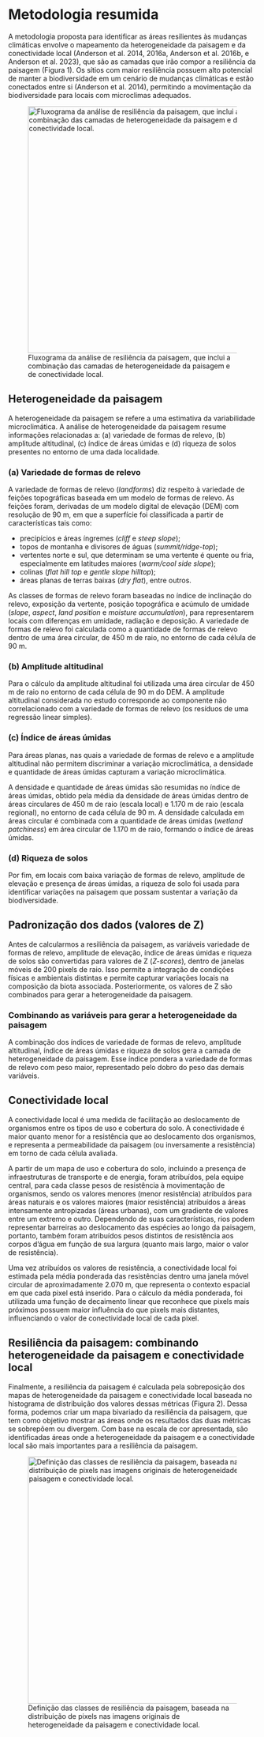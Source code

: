 # Metodologia resumida

A metodologia proposta para identificar as áreas resilientes às mudanças climáticas envolve o mapeamento da heterogeneidade da paisagem e da conectividade local (Anderson et al. 2014, 2016a, Anderson et al. 2016b, e Anderson et al. 2023), que são as camadas que irão compor a resiliência da paisagem (Figura 1). Os sítios com maior resiliência possuem alto potencial de manter a biodiversidade em um cenário de mudanças climáticas e estão conectados entre si (Anderson et al. 2014), permitindo a movimentação da biodiversidade para locais com microclimas adequados.

<!-- VERSÃO ANTIGA - @Lucas, mantive em função das referências
A metodologia proposta para identificar os sítios resilientes às mudanças climáticas [@anderson_estimating_2014; @anderson_resilient_2016; @anderson_resilient_2016-1; e @anderson_resilient_2023] envolve o mapeamento da **heterogeneidade da paisagem** e da **conectividade local**, que são as camadas que irão compoar a **resiliência da paisagem** (@fluxograma). Os sítios com maior resiliência, possuem alto potencial de abrigar a biodiversidade em um cenário de mudanças climáticas e estão conectados entre si [@anderson_estimating_2014], permitindo a movimentação da biodiversidade entre diferentes microclimas nesses locais.
-->

![Fluxograma da análise de resiliência da paisagem, que inclui a combinação das camadas de heterogeneidade da paisagem e de conectividade local.](figs/Diagrama_metodologia.png){#fluxograma width="500" fig-align="center"}


## Heterogeneidade da paisagem {#diversidade-da-paisagem}

A heterogeneidade da paisagem se refere a uma estimativa da variabilidade microclimática. A análise de heterogeneidade da paisagem resume informações relacionadas a: (a) variedade de formas de relevo, (b) amplitude altitudinal, (c) índice de áreas úmidas e (d) riqueza de solos presentes no entorno de uma dada localidade.


### (a) Variedade de formas de relevo

A variedade de formas de relevo (*landforms*) diz respeito à variedade de feições topográficas baseada em um modelo de formas de relevo. As feições foram, derivadas de um modelo digital de elevação (DEM) com resolução de 90 m, em que  a superfície foi classificada  a partir de características  tais como:

-   precipícios e áreas íngremes (*cliff* e *steep slope*);
-   topos de montanha e divisores de águas (*summit/ridge-top*);
-   vertentes norte e sul, que determinam se uma vertente é quente ou fria, especialmente em latitudes maiores (*warm/cool side slope*);
-   colinas (*flat hill top* e *gentle slope hilltop*);
-   áreas planas de terras baixas (*dry flat*), entre outros.

As classes de formas de relevo foram baseadas no índice de inclinação do relevo, exposição da vertente, posição topográfica e acúmulo de umidade (*slope*, *aspect*, *land position* e *moisture accumulation*), para representarem locais com diferenças em umidade, radiação e deposição. A variedade de formas de relevo foi calculada como a quantidade de formas de relevo dentro de uma área circular, de 450 m de raio, no entorno de cada célula de 90 m.


### (b) Amplitude altitudinal

Para o cálculo da amplitude altitudinal foi utilizada uma área circular de 450 m de raio no entorno de cada célula de 90 m do DEM. A amplitude altitudinal considerada no estudo corresponde ao componente não correlacionado com a variedade de formas de relevo (os resíduos de uma regressão linear simples).


### (c) Índice de áreas úmidas

Para áreas planas, nas quais a variedade de formas de relevo e a amplitude altitudinal não permitem discriminar a variação microclimática, a densidade e quantidade de áreas úmidas capturam a variação microclimática.

A densidade e quantidade de áreas úmidas são resumidas no índice de áreas úmidas, obtido pela média da densidade de áreas úmidas dentro de áreas circulares de 450 m de raio (escala local) e 1.170 m de raio (escala regional), no entorno de cada célula de 90 m. A densidade calculada em áreas circular é combinada com a quantidade de áreas úmidas (*wetland patchiness*) em área circular de 1.170 m de raio, formando o índice de áreas úmidas.


### (d) Riqueza de solos

Por fim, em locais com baixa variação de formas de relevo, amplitude de elevação e presença de áreas úmidas, a riqueza de solo foi usada para identificar variações na paisagem que possam sustentar a variação da biodiversidade.


## Padronização dos dados (valores de Z)

Antes de calcularmos a resiliência da paisagem, as variáveis variedade de formas de relevo, amplitude de elevação, índice de áreas úmidas e riqueza de solos são convertidas para valores de Z (*Z-scores*), dentro de janelas móveis de 200 pixels de raio. Isso permite a integração de condições físicas e ambientais distintas e permite capturar variações locais na composição da biota associada. Posteriormente, os valores de Z são combinados para gerar a heterogeneidade da paisagem.


### Combinando as variáveis para gerar a heterogeneidade da paisagem

A combinação dos índices de variedade de formas de relevo, amplitude altitudinal, índice de áreas úmidas e riqueza de solos gera a camada de heterogeneidade da paisagem. Esse índice pondera a variedade de formas de relevo com peso maior, representado pelo dobro do peso das demais variáveis.


## Conectividade local {#conectividade-local}

A conectividade local é uma medida de facilitação ao deslocamento de organismos entre os tipos de uso e cobertura do solo. A conectividade é maior quanto menor for a resistência que ao deslocamento dos organismos, e representa  a permeabilidade da paisagem (ou inversamente a resistência) em torno de cada célula avaliada. 

A partir de um mapa de uso e cobertura do solo, incluindo a presença de infraestruturas de transporte e de energia, foram atribuídos, pela equipe central, para cada classe pesos de resistência à movimentação de organismos, sendo os valores menores (menor resistência) atribuídos para áreas naturais e os valores maiores (maior resistência) atribuídos a áreas intensamente antropizadas (áreas urbanas), com um gradiente de valores entre um extremo e outro. Dependendo de suas características, rios podem representar barreiras ao deslocamento das espécies ao longo da paisagem, portanto, também foram atribuídos pesos distintos de resistência aos corpos d’água em função de sua largura (quanto mais largo, maior o valor de resistência). 

Uma vez atribuídos os valores de resistência, a conectividade local foi estimada pela média ponderada das resistências dentro uma janela móvel circular de aproximadamente 2.070 m, que representa o contexto espacial em que cada pixel está inserido. Para o cálculo da média ponderada, foi utilizada uma função de decaimento linear que reconhece que pixels mais próximos possuem maior influência do que pixels mais distantes, influenciando o valor de conectividade local de cada pixel.

<!--Nesse contexto, a dispersão teórica de uma espécie (ou processo) a partir de uma célula focal é uma função dos valores de resistência das células vizinhas e suas distâncias com relação à célula focal, até uma distância máxima de 3 km. A nota de conectividade local para uma célula é igual à área de dispersão, levando em conta a resistência dividida pela área de dispersão teórica se não houvesse resistência. -->

<!-- Esse item foi movido mais para cima; fiquei na dúvida se calculamos valores de Z para a camada de conectividade local. Acho que não...

## Padronização dos dados (*Z*-*scores*)

Antes de calcularmos a resiliência da paisagem, as variáveis variedade de formas de relevo, amplitude de elevação, índice de áreas úmidas, riqueza de solos e conectividade local são convertidas para valores de Z (*Z-scores*), assumindo as médias e desvios padrões dentro de janelas móveis de 200 pixels de raio. Isso garante a inclusão de condições físicas e ambientais distintas e permite capturar variações locais na composição da biota associada. Posteriomente, os valores de Z são combinados em heterogeneidade da paisagem.
-->

<!-- movido para outro item
## Conectividade: análise de circuitos

Calculamos a conectividade baseada em teoria de circuitos [@mcrae_isolation_2006] utilizando a implementação de Omniscape para Julia [@hall_circuitscape_2021; @landau_omniscapejl_2021].

Como base para estas análises, utilizamos:

+ o raster de resistência utilizado como base para a conectividade local;
+ um raio da área de interesse de 210 pixels (~19km);
+ agrupamentos de 21 pixels de interesse para a janela móvel (~1.9km).

O raio da área de interesse é o raio de busca ou tamanho da janela móvel circular. O tamanho da janela foi equivalente ao utilizado no cálculo dos Z scores (200 pixels), o valor é levemente diferente devido à limitação do tamanho do bloco central da janela ser um número ímpar de pixels (agrupamento de 21) e segundo @landau_omniscapejl_2021 esse valor não deve ultrapassar 10% do raio.

Consideramos o uso de _kernel_ sobre a superfície de resistência como entrada para o Omniscape, entretanto, os resultados da análise com _kernel_ diluíram muito corredores e passagens menores, por conta da natureza de suavização da superfície de resistência pelo _kernel_. Dessa maneira, ao utilizar a resistência sem _kernel_ como entrada, preservamos estruturas espaciais menores, mas importantes para a conectividade da paisagem.

O _output_ do Omniscape são três arquivos de conectividade relacionados:

+ `flow_current` é o fluxo que aconteceria sem levar em conta a camada de resistência. Ele leva em conta a configuração espacial da paisagem (estreitos, barras) e dos pixels de baixa resistência de origem. Nem todo pixel é _source_ pixel, mas a corrente que entra em cada pixel de baixa resistência entra sem resistência. Flow current é usado como um "modelo nulo" de conectividade.
+ `cummulative_current` é a corrente acumulada, levando em conta a configuração espacial e os valores de resistência.
+ `normalized_current` equivale a $\frac{cumulative\_current}{flow\_current}$
e controla o efeito da configuração espacial do cálculo de conectividade.
-->

## Resiliência da paisagem: combinando heterogeneidade da paisagem e conectividade local

Finalmente, a resiliência da paisagem é calculada pela sobreposição dos mapas de heterogeneidade da paisagem e conectividade local baseada no histograma de distribuição dos valores dessas métricas (Figura 2). Dessa forma, podemos criar um mapa bivariado da resiliência da paisagem, que tem como objetivo mostrar as áreas onde os resultados das duas métricas se sobrepõem ou divergem. Com base na escala de cor apresentada, são identificadas áreas onde a heterogeneidade da paisagem e a conectividade local são mais importantes para a resiliência da paisagem.


![Definição das classes de resiliência da paisagem, baseada na distribuição de pixels nas imagens originais de heterogeneidade da paisagem e conectividade local.](figs/resilience_def.png){#resilience width="500" fig-align="center"}
